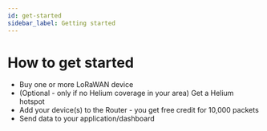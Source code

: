 ```yaml
---
id: get-started
sidebar_label: Getting started
---
```


# How to get started


* Buy one or more LoRaWAN device
* (Optional - only if no Helium coverage in your area) Get a Helium hotspot
* Add your device(s) to the Router - you get free credit for 10,000 packets
* Send data to your application/dashboard
